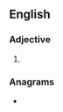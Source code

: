 ==English==

===Adjective===
{{head|en|adjective comparative form}}

# {{en-comparative of|balky}}

===Anagrams===
* {{anagrams|en|Klaiber|barlike}}
